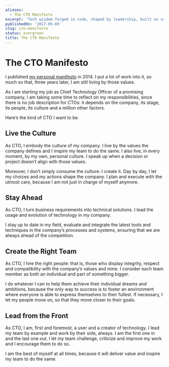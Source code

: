 ```yaml
---
aliases:
  - The CTO Manifesto
excerpt: 'Tech wisdom forged in code, shaped by leadership, built on values.'
publishedOn: '2017-05-05'
slug: cto-manifesto
status: evergreen
title: The CTO Manifesto
---
```

# The CTO Manifesto

I published [my personal manifesto](https://medium.com/@alessandro1997/the-imperative-manifesto-c0403b559b24) in 2014. I put a lot of work into it, so much so that, three years later, I am still living by those values.

As I am starting my job as Chief Technology Officer of a promising company, I am taking some time to reflect on my responsibilities, since there is no job description for CTOs: it depends on the company, its stage, its people, its culture and a million other factors.

Here’s the kind of CTO I want to be.

## Live the Culture

As CTO, I embody the culture of my company. I live by the values the company defines and I inspire my team to do the same. I also live, in every moment, by my own, personal culture. I speak up when a decision or project doesn’t align with those values.

Moreover, I don’t simply consume the culture: I create it. Day by day, I let my choices and my actions shape the company. I plan and execute with the utmost care, because I am not just in charge of myself anymore.

## Stay Ahead

As CTO, I turn business requirements into technical solutions. I lead the usage and evolution of technology in my company.

I stay up to date in my field, evaluate and integrate the latest tools and techniques in the company’s processes and systems, ensuring that we are always ahead of the competition.

## Create the Right Team

As CTO, I hire the right people: that is, those who display integrity, respect and compatibility with the company’s values and mine. I consider each team member as both an individual and part of something bigger.

I do whatever I can to help them achieve their individual dreams and ambitions, because the only way to success is to foster an environment where everyone is able to express themselves to their fullest. If necessary, I let my people move on, so that they move closer to their goals.

## Lead from the Front

As CTO, I am, first and foremost, a user and a creator of technology. I lead my team by example and work by their side, always. I am the first one in and the last one out. I let my team challenge, criticize and improve my work and I encourage them to do so.

I am the best of myself at all times, because it will deliver value and inspire my team to do the same.
